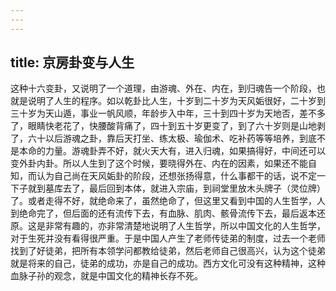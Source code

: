 ```yaml
---
---
---
```

title: 京房卦变与人生
---




这种十六变卦，又说明了一个道理，由游魂、外在、内在，到归魂告一个阶段，也就是说明了人生的程序。如以乾卦比人生，十岁到二十岁为天风姤很好，二十岁到三十岁为天山遁，事业一帆风顺，年龄步入中年，三十到四十岁为天地否，差不多了，眼睛快老花了，快腰酸背痛了，四十到五十岁更变了，到了六十岁则是山地剥了，六十以后游魂之卦，靠后天打坐、练太极、瑜伽术、吃补药等等培养，到底不是本命的力量。游魂卦弄不好，就火天大有，进入归魂，如果搞得好，中间还可以变外卦内卦。所以人生到了这个时候，要晓得外在、内在的因素，如果还不能自知，而认为自己尚在天风姤卦的阶段，还想张扬得意，什么事都干的话，说不定一下子就到墓库去了，最后回到本体，就进入宗庙，到祠堂里放木头牌子（灵位牌）了。或者走得不好，就绝命来了，虽然绝命了，但这里又看到中国的人生哲学，人到绝命完了，但后面的还有流传下去，有血脉、肌肉、骸骨流传下去，最后返本还原。这是非常有趣的，亦非常清楚地说明了人生哲学，所以中国文化的人生哲学，对于生死并没有看得很严重。于是中国人产生了老师传徒弟的制度，过去一个老师找到了好徒弟，把所有本领学问都教给徒弟，然后老师自己很高兴，认为这个徒弟就是将来的自己，徒弟的成功，亦是自己的成功。西方文化可没有这种精神，这种血脉子孙的观念，就是中国文化的精神长存不死。
